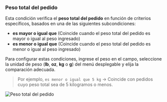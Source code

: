 ### Peso total del pedido

Esta condición verifica el **peso total del pedido** en función de criterios específicos, basados en una de las siguientes subcondiciones:

- **es mayor o igual que** (Coincide cuando el peso total del pedido es mayor o igual al peso ingresado)
- **es menor o igual que** (Coincide cuando el peso total del pedido es menor o igual al peso ingresado)

Para configurar estas condiciones, ingrese el peso en el campo, seleccione la unidad de peso (**lb**, **oz**, **kg** o **g**) del menú desplegable y elija la comparación adecuada.

> Por ejemplo, `es menor o igual que 5 kg` → Coincide con pedidos cuyo peso total sea de 5 kilogramos o menos.

<img
  src="/images/essentials/condition-sets/order-total-weight.webp"
  alt="Peso total del pedido"
/>
